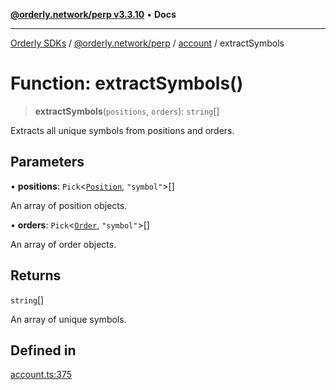 [**@orderly.network/perp v3.3.10**](/sdks/tech-doc/@orderly.network/perp/README) • **Docs**

***

[Orderly SDKs](/sdks/tech-doc/packages) / [@orderly.network/perp](/sdks/tech-doc/@orderly.network/perp/README) / [account](/sdks/tech-doc/@orderly.network/perp/namespaces/account/README) / extractSymbols

# Function: extractSymbols()

> **extractSymbols**(`positions`, `orders`): `string`[]

Extracts all unique symbols from positions and orders.

## Parameters

• **positions**: `Pick`\<[`Position`](/sdks/tech-doc/@orderly.network/types/namespaces/API/interfaces/Position), `"symbol"`\>[]

An array of position objects.

• **orders**: `Pick`\<[`Order`](/sdks/tech-doc/@orderly.network/types/namespaces/API/interfaces/Order), `"symbol"`\>[]

An array of order objects.

## Returns

`string`[]

An array of unique symbols.

## Defined in

[account.ts:375](https://github.com/OrderlyNetwork/js-sdk/blob/554ae704783e3b83c40bb234a899e8f02987d9b6/packages/perp/src/account.ts#L375)
